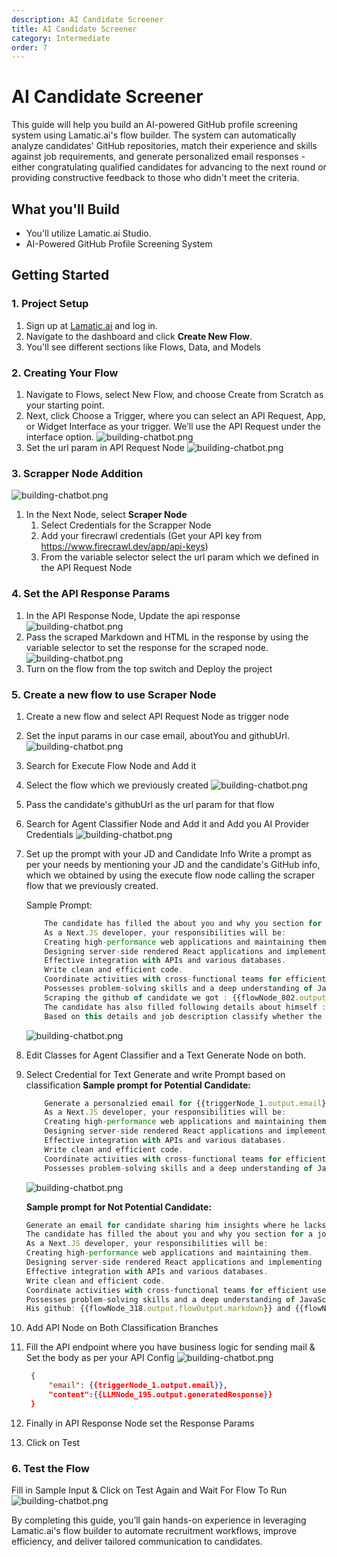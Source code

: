 ```yaml
---
description: AI Candidate Screener
title: AI Candidate Screener
category: Intermediate
order: 7
---
```


# AI Candidate Screener

This guide will help you build an AI-powered GitHub profile screening system using Lamatic.ai's flow builder. The system can automatically analyze candidates' GitHub repositories, match their experience and skills against job requirements, and generate personalized email responses - either congratulating qualified candidates for advancing to the next round or providing constructive feedback to those who didn't meet the criteria.

## What you'll Build

- You'll utilize Lamatic.ai Studio.
- AI-Powered GitHub Profile Screening System

## Getting Started

### 1. Project Setup
1. Sign up at [Lamatic.ai](https://lamatic.ai/) and log in.
2. Navigate to the dashboard and click **Create New Flow**.
3. You'll see different sections like Flows, Data, and Models

### 2. Creating Your Flow

1. Navigate to Flows, select New Flow, and choose Create from Scratch as your starting point.
1. Next, click Choose a Trigger, where you can select an API Request, App, or Widget Interface as your trigger. We’ll use the API Request under the interface option.
   ![building-chatbot.png](./img/ai-candidate/1.png)
1. Set the url param in API Request Node
   ![building-chatbot.png](./img/ai-candidate/2.png)

### 3. Scrapper Node Addition

![building-chatbot.png](./img/ai-candidate/3.png)

1. In the Next Node, select **Scraper Node**
   1. Select Credentials for the Scrapper Node
   1. Add your firecrawl credentials (Get your API key from https://www.firecrawl.dev/app/api-keys)
   1. From the variable selector select the url param which we defined in the API Request Node

### 4. Set the API Response Params

1. In the API Response Node, Update the api response
   ![building-chatbot.png](./img/ai-candidate/4.png)
1. Pass the scraped Markdown and HTML in the response by using the variable selector to set the response for the scraped node.
   ![building-chatbot.png](./img/ai-candidate/5.png)
1. Turn on the flow from the top switch and Deploy the project

### 5. Create a new flow to use Scraper Node

1. Create a new flow and select API Request Node as trigger node
1. Set the input params in our case email, aboutYou and githubUrl.
   ![building-chatbot.png](./img/ai-candidate/6.png)
1. Search for Execute Flow Node and Add it
1. Select the flow which we previously created
   ![building-chatbot.png](./img/ai-candidate/7.png)
1. Pass the candidate's githubUrl as the url param for that flow
1. Search for Agent Classifier Node and Add it and Add you AI Provider Credentials
   ![building-chatbot.png](./img/ai-candidate/8.png)
1. Set up the prompt with your JD and Candidate Info
   Write a prompt as per your needs by mentioning your JD and the candidate's GitHub info, which we obtained by using the execute flow node calling the scraper flow that we previously created.

   Sample Prompt:

   ```js
       The candidate has filled the about you and why you section for a job recruitment with job description as follows To recruit the best candidates for the Next.js developer’s role, it is vital to adequately list the required experience and duties. The expectations for the given position may vary, as they may be expanded depending on the role, in other words, entry-level, mid-level, or senior Next.js developer’s position. Thus, a precise enumeration of job responsibilities and qualifications will help ensure that the applicants meet the job requirements for the Next.js developer role to a greater extent.
       As a Next.JS developer, your responsibilities will be:
       Creating high-performance web applications and maintaining them.
       Designing server-side rendered React applications and implementing optimized client-side rendering.
       Effective integration with APIs and various databases.
       Write clean and efficient code.
       Coordinate activities with cross-functional teams for efficient user experiences.
       Possesses problem-solving skills and a deep understanding of JavaScript and React framework.
       Scraping the github of candidate we got : {{flowNode_802.output.flowOutput.markdown}}
       The candidate has also filled following details about himself :{{triggerNode_1.output.aboutYou}}
       Based on this details and job description classify whether the candidate is potential candidate or not at the moment
   ```

   ![building-chatbot.png](./img/ai-candidate/9.png)

1. Edit Classes for Agent Classifier and a Text Generate Node on both.
1. Select Credential for Text Generate and write Prompt based on classification
   **Sample prompt for Potential Candidate:**

   ```js
       Generate a personalzied email for {{triggerNode_1.output.email}} telling him that he alligs with our jd and we liked his github Profile
       As a Next.JS developer, your responsibilities will be:
       Creating high-performance web applications and maintaining them.
       Designing server-side rendered React applications and implementing optimized client-side rendering.
       Effective integration with APIs and various databases.
       Write clean and efficient code.
       Coordinate activities with cross-functional teams for efficient user experiences.
       Possesses problem-solving skills and a deep understanding of JavaScript and React framework.
   ```

   ![building-chatbot.png](./img/ai-candidate/10.png)

   **Sample prompt for Not Potential Candidate:**

   ```js
   Generate an email for candidate sharing him insights where he lacks based on our jd:
   The candidate has filled the about you and why you section for a job recruitment with job description as follows To recruit the best candidates for the Next.js developer’s role, it is vital to adequately list the required experience and duties. The expectations for the given position may vary, as they may be expanded depending on the role, in other words, entry-level, mid-level, or senior Next.js developer’s position. Thus, a precise enumeration of job responsibilities and qualifications will help ensure that the applicants meet the job requirements for the Next.js developer role to a greater extent.
   As a Next.JS developer, your responsibilities will be:
   Creating high-performance web applications and maintaining them.
   Designing server-side rendered React applications and implementing optimized client-side rendering.
   Effective integration with APIs and various databases.
   Write clean and efficient code.
   Coordinate activities with cross-functional teams for efficient user experiences.
   Possesses problem-solving skills and a deep understanding of JavaScript and React framework.
   His github: {{flowNode_318.output.flowOutput.markdown}} and {{flowNode_318.output.flowOutput.html}}
   ```

1. Add API Node on Both Classification Branches
1. Fill the API endpoint where you have business logic for sending mail & Set the body as per your API Config
   ![building-chatbot.png](./img/ai-candidate/11.png)

   ```JSON
    {
        "email": {{triggerNode_1.output.email}},
        "content":{{LLMNode_195.output.generatedResponse}}
    }
   ```

1. Finally in API Response Node set the Response Params
1. Click on Test

### 6. Test the Flow

Fill in Sample Input & Click on Test Again and Wait For Flow To Run
![building-chatbot.png](./img/ai-candidate/12.png)


By completing this guide, you’ll gain hands-on experience in leveraging Lamatic.ai's flow builder to automate recruitment workflows, improve efficiency, and deliver tailored communication to candidates.
